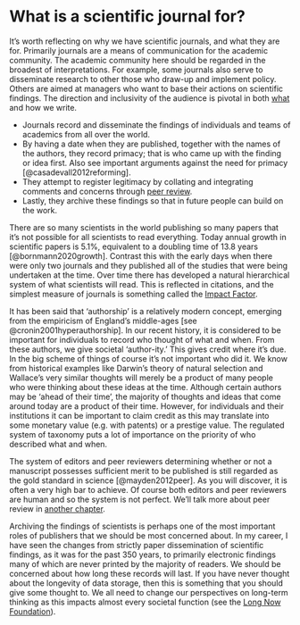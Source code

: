 # What is a scientific journal for? {#whatjournalfor}

It’s worth reflecting on why we have scientific journals, and what they are for. Primarily journals are a means of communication for the academic community. The academic community here should be regarded in the broadest of interpretations. For example, some journals also serve to disseminate research to other those who draw-up and implement policy. Others are aimed at managers who want to base their actions on scientific findings. The direction and inclusivity of the audience is pivotal in both [what](#whattowrite) and how we write.

- Journals record and disseminate the findings of individuals and teams of academics from all over the world. 
- By having a date when they are published, together with the names of the authors, they record primacy; that is who came up with the finding or idea first. Also see important arguments against the need for primacy [@casadevall2012reforming].
- They attempt to register legitimacy by collating and integrating comments and concerns through [peer review](#peerreview).
- Lastly, they archive these findings so that in future people can build on the work. 


There are so many scientists in the world publishing so many papers that it's not possible for all scientists to read everything. Today annual growth in scientific papers is 5.1%, equivalent to a doubling time of 13.8 years [@bornmann2020growth]. Contrast this with the early days when there were only two journals and they published all of the studies that were being undertaken at the time. Over time there has developed a natural hierarchical system of what scientists will read. This is reflected in citations, and the simplest measure of journals is something called the [Impact Factor](#impactfactor). 

It has been said that ‘authorship’ is a relatively modern concept, emerging from the empiricism of England’s middle-ages [see @cronin2001hyperauthorship]. In our recent history, it is considered to be important for individuals to record who thought of what and when. From these authors, we give societal ‘author-ity.’ This gives credit where it's due. In the big scheme of things of course it's not important who did it. We know from historical examples like Darwin's theory of natural selection and Wallace’s very similar thoughts will merely be a product of many people who were thinking about these ideas at the time. Although certain authors may be ‘ahead of their time’, the majority of thoughts and ideas that come around today are a product of their time. However, for individuals and their institutions it can be important to claim credit as this may translate into some monetary value (e.g. with patents) or a prestige value. The regulated system of taxonomy puts a lot of importance on the priority of who described what and when.

The system of editors and peer reviewers determining whether or not a manuscript possesses sufficient merit to be published is still regarded as the gold standard in science [@mayden2012peer]. As you will discover, it is often a very high bar to achieve. Of course both editors and peer reviewers are human and so the system is not perfect. We'll talk more about peer review in [another chapter](#peerreview). 

Archiving the findings of scientists is perhaps one of the most important roles of publishers that we should be most concerned about. In my career, I have seen the changes from strictly paper dissemination of scientific findings, as it was for the past 350 years, to primarily electronic findings many of which are never printed by the majority of readers. We should be concerned about how long these records will last. If you have never thought about the longevity of data storage, then this is something that you should give some thought to. We all need to change our perspectives on long-term thinking as this impacts almost every societal function (see the [Long Now Foundation](https://longnow.org/)).
